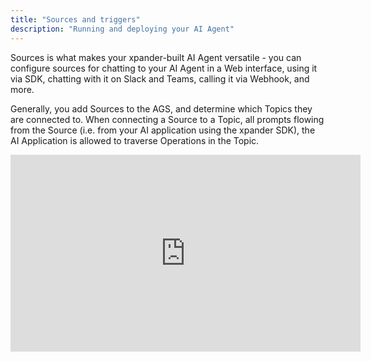 ```yaml
---
title: "Sources and triggers"
description: "Running and deploying your AI Agent"
---
```


Sources is what makes your xpander-built AI Agent versatile - you can configure sources for chatting to your AI Agent in a Web interface, using it via SDK, chatting with it on Slack and Teams, calling it via Webhook, and more.

Generally, you add Sources to the AGS, and determine which Topics they are connected to. When connecting a Source to a Topic, all prompts flowing from the Source (i.e. from your AI application using the xpander SDK), the AI Application is allowed to traverse Operations in the Topic.

<iframe width="560" height="315" src="https://www.loom.com/embed/026ef5e4f9124d8cbf36dc62f98d74d6?sid=6d4e38a7-fb1e-498a-b908-efa97fafec0f" title="YouTube video player" frameborder="0" allow="accelerometer; autoplay; clipboard-write; encrypted-media; gyroscope; picture-in-picture" allowfullscreen />

## Source node types:

### SDK

The most powerful Source, used by developers and AI Engineers. When developing your xpander AI Agent on your own, use the xpander SDK to to leverage the benefits of AGS and Agentic Interfaces within your AI Agent's code.

### Chat

The Chat Source allows you to make your AI Agent available for chatting through a Web UI, Slack, Teams, and even embed a chat widget in your website.

### Task

The Task Source allows you to built Agentic automation workflows, by attaching a Task source to a Topic on the AGS, and giving it instructions and a trigger time.

### Webhook

For developers and AI Engineers, you can trigger your agent via API calls.

### SaaS Application triggers

Coming soon!